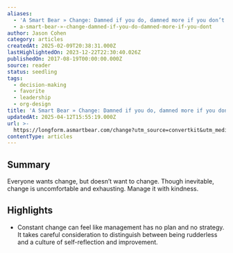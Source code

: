```yaml
---
aliases:
  - 'A Smart Bear » Change: Damned if you do, damned more if you don’t'
  - a-smart-bear-»-change-damned-if-you-do-damned-more-if-you-dont
author: Jason Cohen
category: articles
createdAt: 2025-02-09T20:38:31.000Z
lastHighlightedOn: 2023-12-22T22:30:40.026Z
publishedOn: 2017-08-19T00:00:00.000Z
source: reader
status: seedling
tags:
  - decision-making
  - favorite
  - leadership
  - org-design
title: 'A Smart Bear » Change: Damned if you do, damned more if you don’t'
updatedAt: 2025-04-12T15:55:19.000Z
url: >-
  https://longform.asmartbear.com/change?utm_source=convertkit&utm_medium=email&utm_campaign=asmartbear_newsletter
contentType: articles
---
```

## Summary

Everyone wants change, but doesn’t want to change. Though inevitable, change is uncomfortable and exhausting. Manage it with kindness.

## Highlights

- Constant change can feel like management has no plan and no strategy. It takes careful consideration to distinguish between being rudderless and a culture of self-reflection and improvement.
